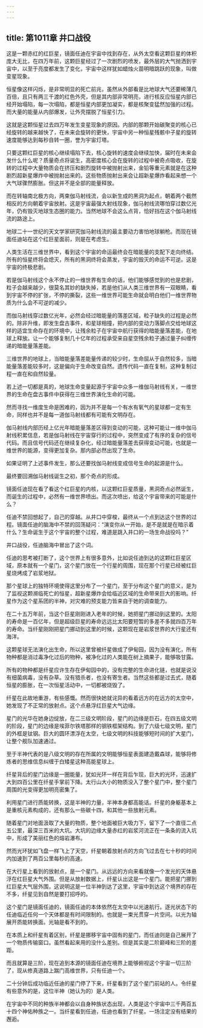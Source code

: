 ```yaml
---
---
---
```

title: 第1011章 井口战役
---



这是一颗赤红的红巨星，镜面任迪在宇宙中找到存在，从外太空看这颗巨星的体积庞大无比，在四万年前，这颗巨星经过了一次剧烈的喷发，最外层的大气抛洒到宇宙中，以至于亮度都发生了变化，宇宙中这样犹如蜡烛火苗明暗跳跃的现象，叫做变星现象。

恒星像这样闪烁，是非常明显的死亡前兆，虽然从外部看是比地球大气还要稀薄几百倍，且只有两三千渡的红色外壳，但是其内部非常明亮，进行核反应恒星内部已经开始塌陷，每一次塌陷，都是恒星内部更加凝实，都是核聚变猛然加强的过程。而大量的能量从内部爆发，让外壳摆脱了恒星引力。

这就是这颗恒星过去四万年发生变星现象的原因。内部的那颗开始碳聚变的核心已经旋转的越来越快了，在未来会旋转的更快，宇宙中另一种恒星残骸中子星的旋转速度能够达到每秒自转一圈，誉为宇宙灯塔。

只要这颗红巨星的核心继续塌陷下去，核心旋转的速度会继续加快，届时在未来会发什么什么呢？质量奇点将诞生，高密度核心会在旋转的过程中被奇点吸收，在旋转的过程中大量物质会在挤压和剧烈旋转中被抛射出来，金铅等重元素就是在这种剧烈超新星爆炸中被抛射出来的。这些物质抛射出来会让超新星爆炸看起来想一个大气球骤然膨胀。但这并不是全部的能量释放。

而在转轴南北极方向，两束伽马射线流，会以新生成的黑洞为起点，朝着两个截然相反的方向朝着宇宙放射。这是宇宙最强大射线现象，伽马射线流哪怕穿过数亿光年，仍有毁灭地球生态圈的能力。当然地球不会这么点背，恰好挡在这个伽马射线流的路途上。

地球二十一世纪的天文学家研究伽马射线流的最主要动力害怕地球躺枪。而现在镜面任迪站在这个红巨星面前，则是在考虑生。

人类生活在三维世界中，看到这个宇宙的命运最终会在暗能量的支配下走向终结。所有的恒星终将会熄灭，所有的黑洞终将会蒸发，宇宙的毁灭的命运不可逆。这是宇宙的终极悲剧。

若是伽马射线这个永不停止的一维世界有生命的话，他们能够感觉到的也是悲剧，粒子会越来越少，很莫名其妙的缺失掉，若是他们从人类三维世界有一双眼睛，看到宇宙不停的扩张，不停的撕裂，这些一维世界可能生命就会明白他们一维世界物质为什么会不可逆的减少。

而伽马射线穿过数亿光年，必然会经过暗能量的落差区域，粒子缺失的过程是必然的。除非升维，即发生盘古事件，和星球相撞，把内部的变动力落脚点交给地球这样的适宜生命存在的环境中，让残余粒子在宇宙中航行获得的暗能量落差能，在地球上释放。让一个能够复制几十亿年的过程承受来自星空残余粒子通过量子纠缠传递的暗能量落差能。

三维世界的地球上，当暗能量落差能量传递的较少时，生命屈从于自然较多，当暗能量落差能较多时，这是偏向于生命改变自然。遗传代码一直在复制，这种复制过程一直在和自然较量。

若上述一切都是真的，地球生命变量起源于宇宙中众多一维伽马射线有关，一维世界的生命在盘古事件中获得在三维世界演化生命的可能。

然而寻找一维度生命是困难的，因为并不是每一个有水有氧气的星球都一定有生命，同样也并不是每一道伽马射线都有可能有文明存在。

伽马射线内部历经上亿光年暗能量落差区得到变动的可能，这种可能让一维中伽马射线积累信息，若是伽马射线在宇宙穿行的过程中，突然变成了有序的复杂的信号代码。而且信号代码还在继续复杂化，经过暗能量落差去获得变动可能，也就是一维世界的能源，变得更加复杂。那内部必然出现了生命。

如果证明了上述事件发生，那么还要找伽马射线变成信号生命的起源是什么。

最终要回溯伽马射线诞生之初，那个奇点的形成。

镜面任迪现在看了看这个红巨星的内核，以这颗红巨星质量，黑洞奇点必然诞生，而诞生的过程中，必然有一维世界喷出。而这次喷出，给这个宇宙带来的可能是什么？

任迪不禁回想起了，自己的穿越。从井口中穿梭，最终从一个点到达这个世界的过程。镜面任迪的脑海中不禁的回荡疑问：“演变你从一开始，是不是就是在暗示着什么？生命诞生于这个宇宙的整个过程，难道是跳入井口的一场生命战役吗？”

井口战役，任迪脑海中冒出了这个词。

任迪的思考被打断了，这个世界上有很多意外，比如说任迪到达的这颗红巨星区域，原本就有一个星门，这个星门放在一个行星的周围，现在那个行星已经被红巨星烧烤成了岩浆地狱。

那个星球上的独特环境使得这里分布了一个星门，至于分布这个星门的意义，是为了监视这颗濒临死亡的恒星，超新星爆炸会给临近区域的生命带来巨大的影响。纤星作为这个星系团的半神，对灾难的预支能力皆来自于她的调查能力。

在二十五万年前，当这个巨星刚刚进入老年的时候，她把星门挪动到这里的。太阳的寿命是一百亿年，但是超级巨星的寿命远远比太阳要短暂的多差不多就四百万年的寿命。当纤星刚刚把星门挪动到这里的时候，这颗现在是岩浆世界的大行星还有海洋。

这颗星球无法演化出生命，所以这里曾被纤星做成了伊甸园，因为没有演化，所有物种都是消过毒净化过后的物种，被净化过的人类能在树上摘果子，能够吸甘露。

所有的物种都是纤星应许生存在伊甸园中的，没有完整的生命进化链，也就是说没有细菌病毒，没有杂草。没有猎杀者，也没有寄生者。当然这些都是过去式，随着恒星的膨胀，在一次恒星活动中，一切都被烧毁了。

纤星在此故地重游，有些感慨。然而很快她就诧异的看着远方的在远方的太空中，她发现了不正常的放射点。这个点悬浮红巨星大气边缘。

星门的光华在她身边绽放，在二三级文明阶段，星门的边缘是巨石，在四五级文明的阶段，星门的边缘是埃菲尔铁塔那样的钢铁框架结构。到了六级七级文明，星门的外框是钛钢。巨大的圆环漂浮在太空，七级文明的科技能够短时间的扩大星门，让整个舰队加速通过。

至于半神代表的是八级文明的存在所属的文明能够恒星表面建造戴森球，能够将修炼者的思维信息纠缠于白矮星这种高能星球上。

纤星背后的星门边缘是一圈能量，犹如光环一样在背后乍现，巨大的光环，迅速扩大到四百公里在纤星手掌前下降。太行山大小的物质没入了整个星门中，整个星门周围的光变得更加明亮密集了。

利用星门进行质能转换，这是半神的力量，半神本身都高能话。纤星的身躯基本上是重核元素构成的，还有那么一些碳十四，和其他一些放射元素。

随着星门对地面汲取了大量的物质，整个地面被巨大吸力下，留下了一个直径二点五公里，最深三百米的大坑。大坑的边缘大量赤红的岩浆河流正在一条条的流入坑中，形成了美丽红色的熔岩瀑布。

然而光环犹如飞盘一样飞上了天空，纤星朝着放射点的方向飞过去在七十秒的时间内加速到了两百公里每秒的高速。

在大行星上看到的放射点，是一个星门。从远远的方向来看就像一个发光的天体悬浮在红巨星大气外围。但是从放射数据上，纤星认出这是一个星门。能把星门挪到红巨星大气层外围，这说明这是一位半神到达了这里，宇宙中到达这个境界的存在不多，纤星见到自然是要打招呼的。

这个星门是镜面任迪的，镜面任迪的本体依然在太空中以光速航行。逐光状态下的任迪临近任何一个天体都是有时间限制的。也就是一束光贯穿一片空间。以光为轴展开质能转换面。光轴是看不到的。

在本质上和纤星有着区别，纤星是挪移宇宙中固有的星门，而任迪则是自己展开了一个物质传输窗口。虽然看起来用的没什么差别。但是其实是二阶巅峰和三阶的差距。

而且就算是三阶，现在追到本源的镜面任迪在境界上能够俯视这个宇宙一切三阶了，现从修真道路上踹门高维世界，只有任迪一个。

二十分钟后成功临近任迪的星门停了下来，纤星看到了这个星门前站的人。令纤星有些意外的是，这位半神（她认为的）是人类。

在宇宙中不同的种族半神都会以自身种族状态出现，人类是这个宇宙中三千两百五十四个神佑种族之一。当纤星看到任迪，任迪也看到了纤星。一场注定没有结果的邂逅。